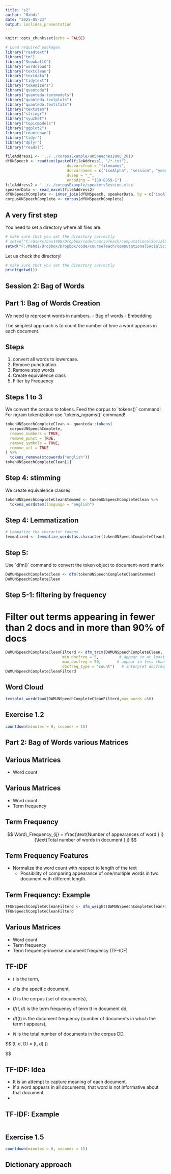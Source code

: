 ```yaml
---
title: "s2"
author: "Mahdi"
date: "2025-05-23"
output: ioslides_presentation
---
```


```r
knitr::opts_chunk$set(echo = FALSE)
```



```r
# Load required packages
library("readtext")
library("tm")
library("SnowballC")
library("wordcloud")
library("textclean")
library("textdata")
library("tidytext")
library("tokenizers")
library("quanteda")
library("quanteda.textmodels")
library("quanteda.textplots")
library("quanteda.textstats")
library("textstem")
library("stringr")
library("syuzhet")
library("topicmodels")
library("ggplot2")
library("countdown")
library("tidyr")
library("dplyr")
library("readxl")
```


```r
fileAddress1 <- '../../corpusExample/unSpeeches2000_2010'
dfUNSpeech <- readtext(paste0(fileAddress1, "/*.txt"), 
                           docvarsfrom = "filenames",
                           docvarnames = c("isoAlpha", "session", "year"),
                           dvsep = "_",
                           encoding = "ISO-8859-1")
fileAddress2 = '../../corpusExample/speakersSession.xlsx'
speakerData <- read_excel(fileAddress2)
dfUNSpeechComplete <- inner_join(dfUNSpeech, speakerData, by = c("isoAlpha", 'year'))
corpusUNSpeechComplete <- corpus(dfUNSpeechComplete) 

```


## A very first step 
You need to set a directory where all files are. 

```r
# make sure that you set the directory correctly
# setwd("C:/Users/bax1408/Dropbox/code/courseTeach/computationalSocialScience/_R/s1")
setwd("F:/Mahdi/Dropbox/Dropbox/code/courseTeach/computationalSocialScience/_R/s1")
```

Let us check the directory!

```r
# make sure that you set the directory correctly
print(getwd())
```


## Session 2: Bag of Words 


## Part 1: Bag of Words Creation 
We need to represent words in numbers. 
- Bag of words 
- Embedding 

The simplest approach is to count the number of time a word appears in each document. 

## Steps 
1. convert all words to lowercase. 
2. Remove punctuation. 
3. Remove stop words 
4. Create equivalence class
5. Filter by Frequency 



## Steps 1 to 3  
We convert the corpus to tokens.
Feed the corpus to ´tokens()´ command!
For ngram tokenization use ´tokens_ngrams()´ command! 

```r
tokenUNSpeechCompleteClean <- quanteda::tokens(
  corpusUNSpeechComplete, 
  remove_numbers = TRUE,
  remove_punct = TRUE, 
  remove_symbols = TRUE,
  remove_url = TRUE
) %>% 
  tokens_remove(stopwords("english"))
tokenUNSpeechCompleteClean[1]
```
## Step 4: stimming 
We create equivalence classes. 



```r
tokenUNSpeechCompleteCleanStemmed <- tokenUNSpeechCompleteClean %>%
  tokens_wordstem(language = "english")
```


## Step 4: Lemmatization 

```r
# Lemmatize the character tokens
lemmatized <- lemmatize_words(as.character(tokenUNSpeechCompleteClean))

```


## Step 5:
Use ´dfm()´ command to convert the token object to document-word matrix


```r
DWMUNSpeechCompleteClean <- dfm(tokenUNSpeechCompleteCleanStemmed)
DWMUNSpeechCompleteClean
```


## Step 5-1: filtering by frequency 

# Filter out terms appearing in fewer than 2 docs and in more than 90% of docs
```r
DWMUNSpeechCompleteCleanFilterd <- dfm_trim(DWMUNSpeechCompleteClean, 
                         min_docfreq = 5,         # appear in at least 2 docs
                         max_docfreq = 50,       # appear in less than 90% of docs
                         docfreq_type = "count")   # interpret docfreq as proportion
DWMUNSpeechCompleteCleanFilterd
```


## Word Cloud 

```r
textplot_wordcloud(DWMUNSpeechCompleteCleanFilterd,max_words =50)
```

## Exercise 1.2

```r
countdown(minutes = 0, seconds = 15)
```





## Part 2: Bag of Words various Matrices 

## Various Matrices 
- Word count 


## Various Matrices 
- Word count 
- Term frequency 

## Term Frequency 

$$
Word\_Frequency_{ij} = \frac{\text{Number of appearances of word } i}{\text{Total number of words in document } j}
$$

## Term Frequency Features 

- Normalize the word count with respect to length of the text 
  - Possibility of comparing appearance of one/multiple words in two document with different length.  

## Term Frequency: Example 

```r
TFUNSpeechCompleteCleanFilterd <- dfm_weight(DWMUNSpeechCompleteCleanFilterd, scheme = "prop")
TFUNSpeechCompleteCleanFilterd
```


## Various Matrices 
- Word count 
- Term frequency 
- Term frequency-inverse document frequency (TF-IDF)

## TF-IDF
- $t$ is the term,

- $d$ is the specific document,

- $D$ is the corpus (set of documents),

- $tf(t,d)$ is the term frequency of term tt in document dd,

- $df(t)$ is the document frequency (number of documents in which the term $t$ appears),

- $N$ is the total number of documents in the corpus DD.

$$
\text{TF-IDF}(t, d, D) = \text{tf}(t, d) \cdot \log\left(\frac{N}{\text{df}(t)}\right)

$$

## TF-IDF: Idea 
- It is an attempt to capture meaning of each document. 
- If a word appears in all documents, that word is not informative about that document. 
- 




## TF-IDF: Example 

```r

```


## Exercise 1.5

```r
countdown(minutes = 0, seconds = 15)
```



## Dictionary approach 















